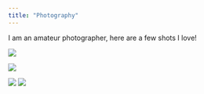 ```yaml
---
title: "Photography"
---
```


I am an amateur photographer, here are a few shots I love!

::: {layout-ncol=2}

![](IMG_8703.jpeg)

![](IMG_8708.jpeg)

![](IMG_8757.jpeg)
![](IMG_8268.jpeg)



:::